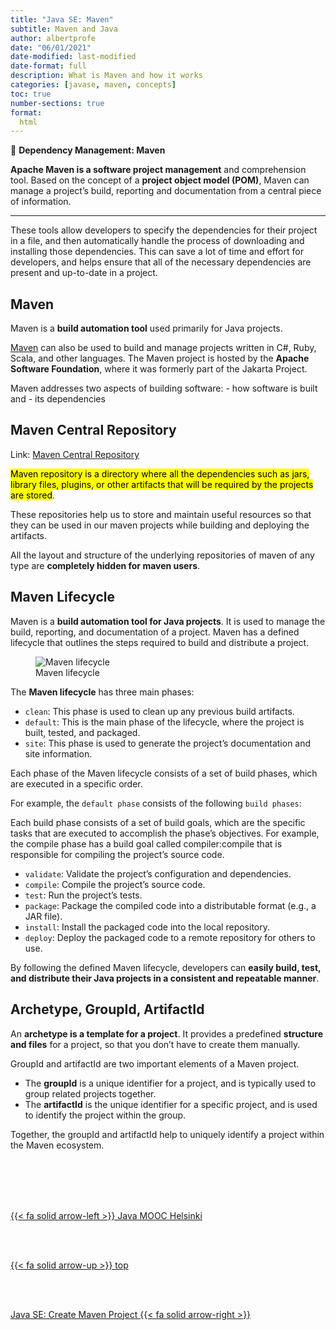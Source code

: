 ```yaml
---
title: "Java SE: Maven"
subtitle: Maven and Java
author: albertprofe
date: "06/01/2021"
date-modified: last-modified
date-format: full
description: What is Maven and how it works
categories: [javase, maven, concepts]
toc: true
number-sections: true
format:
  html
---
```


::: {.summary}

📘 **Dependency Management: Maven**

**Apache Maven is a software project management** and comprehension tool. Based on the concept of a **project object model (POM)**, Maven can manage a project's build, reporting and documentation from a central piece of information.
:::

---

These tools allow developers to specify the dependencies for their project in a file, and then automatically handle the process of downloading and installing those dependencies. This can save a lot of time and effort for developers, and helps ensure that all of the necessary dependencies are present and up-to-date in a project.


## Maven

Maven is a **build automation tool** used primarily for Java projects.

[Maven](https://maven.apache.org/) can also be used to build and manage projects written in C#, Ruby, Scala, and other languages. The Maven project is hosted by the **Apache Software Foundation**, where it was formerly part of the Jakarta Project.

Maven addresses two aspects of building software:
- how software is built and
- its dependencies

## Maven Central Repository

Link: [Maven Central Repository](https://mvnrepository.com/)

<mark>Maven repository is a directory where all the dependencies such as jars, library files, plugins, or other artifacts that will be required by the projects are stored</mark>.

These repositories help us to store and maintain useful resources so that they can be used in our maven projects while building and deploying the artifacts.

All the layout and structure of the underlying repositories of maven of any type are **completely hidden for maven users**.

## Maven Lifecycle

Maven is a **build automation tool for Java projects**. It is used to manage the build, reporting, and documentation of a project. Maven has a defined lifecycle that outlines the steps required to build and distribute a project.

![Maven lifecycle](/images/javase/maven-lifecycle.png)

The **Maven lifecycle** has three main phases:

- `clean`: This phase is used to clean up any previous build artifacts.
- `default`: This is the main phase of the lifecycle, where the project is built, tested, and packaged.
- `site`: This phase is used to generate the project's documentation and site information.

Each phase of the Maven lifecycle consists of a set of build phases, which are executed in a specific order.

For example, the ``default phase`` consists of the following ``build phases``:

::: {.column-margin}
Each build phase consists of a set of build goals, which are the specific tasks that are executed to accomplish the phase's objectives. For example, the compile phase has a build goal called compiler:compile that is responsible for compiling the project's source code.
:::

- `validate`: Validate the project's configuration and dependencies.
- `compile`: Compile the project's source code.
- `test`: Run the project's tests.
- `package`: Package the compiled code into a distributable format (e.g., a JAR file).
- `install`: Install the packaged code into the local repository.
- `deploy`: Deploy the packaged code to a remote repository for others to use.




By following the defined Maven lifecycle, developers can **easily build, test, and distribute their Java projects in a consistent and repeatable manner**.

## Archetype, GroupId, ArtifactId


::: {.callout-note}
An **archetype is a template for a project**. It provides a predefined **structure and files** for a project, so that you don't have to create them manually.
:::

GroupId and artifactId are two important elements of a Maven project. 

- The **groupId** is a unique identifier for a project, and is typically used to group related projects together.
- The **artifactId** is the unique identifier for a specific project, and is used to identify the project within the group.

Together, the groupId and artifactId help to uniquely identify a project within the Maven ecosystem.

<!--- navLinks -->
<br><br>
<div class=row>
<br>
<div class='column left previous'>
<br>
[{{< fa solid arrow-left >}} Java MOOC Helsinki](/javase/se-what-moochelsinki.qmd)
<br>
</div>
<br>
<div class='column center'>
<br>
[{{< fa solid arrow-up >}} top](#top)
<br>
</div>
<br>
<div class='column right next'>
<br>
[Java SE: Create Maven Project  {{< fa solid arrow-right >}}](/javase/se-concepts-createproject.qmd)
<br>
</div>
<br>
</div>
